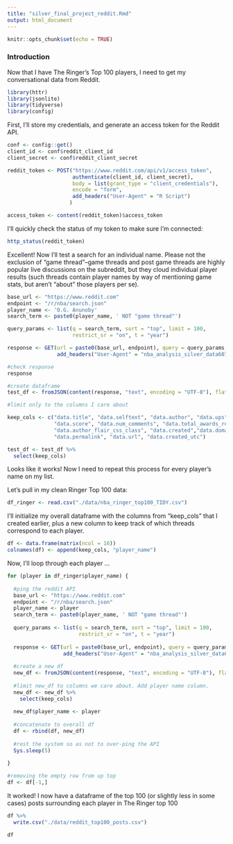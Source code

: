 ```yaml
---
title: "silver_final_project_reddit.Rmd"
output: html_document
---
```


```r
knitr::opts_chunk$set(echo = TRUE)
```

### Introduction

Now that I have The Ringer's Top 100 players, I need to get my conversational data from Reddit.

```r
library(httr)
library(jsonlite)
library(tidyverse)
library(config)
```

First, I'll store my credentials, and generate an access token for the Reddit API.

```r
conf <- config::get()
client_id <- conf$reddit_client_id
client_secret <- conf$reddit_client_secret

reddit_token <- POST("https://www.reddit.com/api/v1/access_token",
                     authenticate(client_id, client_secret),
                     body = list(grant_type = "client_credentials"),
                     encode = "form",
                     add_headers("User-Agent" = "R Script")
                    )

access_token <- content(reddit_token)$access_token

```

I'll quickly check the status of my token to make sure I'm connected:

```r
http_status(reddit_token)
```
Excellent! Now I'll test a search for an individual name. Please not the exclusion of "game thread"--game threads and post game threads are highly popular live discussions on the subreddit, but they cloud individual player results (such threads contain player names by way of mentioning game stats, but aren't "about" those players per se).

```r
base_url <- "https://www.reddit.com"
endpoint <- "/r/nba/search.json"
player_name <- 'O.G. Anunoby'
search_term <- paste0(player_name, ' NOT "game thread"')

query_params <- list(q = search_term, sort = "top", limit = 100, 
                     restrict_sr = "on", t = "year")

response <- GET(url = paste0(base_url, endpoint), query = query_params, 
                add_headers("User-Agent" = "nba_analysis_silver_data607"))

```

```r
#check response
response
```

```r
#create dataframe
test_df <- fromJSON(content(response, "text", encoding = "UTF-8"), flatten = TRUE)$data$children
```

```r
#limit only to the columns I care about

keep_cols <- c("data.title", "data.selftext", "data.author", "data.ups", "data.upvote_ratio",
               "data.score", "data.num_comments", "data.total_awards_received", "data.link_flair_text", 
               "data.author_flair_css_class", "data.created","data.domain",
               "data.permalink", "data.url", "data.created_utc")

test_df <- test_df %>%
  select(keep_cols)
```

Looks like it works! Now I need to repeat this process for every player's name on my list.

Let's pull in my clean Ringer Top 100 data:

```r
df_ringer <- read.csv("./data/nba_ringer_top100_TIDY.csv")
```

I'll initialize my overall dataframe with the columns from "keep_cols" that I created earlier, plus a new column to keep track of which threads correspond to each player.

```r
df <- data.frame(matrix(ncol = 16))
colnames(df) <- append(keep_cols, "player_name")
```

Now, I'll loop through each player ...

```r

for (player in df_ringer$player_name) {
  
  #ping the reddit API
  base_url <- "https://www.reddit.com"
  endpoint <- "/r/nba/search.json"
  player_name <- player
  search_term <- paste0(player_name, ' NOT "game thread"')
  
  query_params <- list(q = search_term, sort = "top", limit = 100, 
                       restrict_sr = "on", t = "year")
  
  response <- GET(url = paste0(base_url, endpoint), query = query_params, 
                  add_headers("User-Agent" = "nba_analysis_silver_data607"))
  
  #create a new df
  new_df <- fromJSON(content(response, "text", encoding = "UTF-8"), flatten = TRUE)$data$children
  
  #limit new_df to columns we care about. Add player name column.
  new_df <- new_df %>%
    select(keep_cols)
  
  new_df$player_name <- player
  
  #concatenate to overall df
  df <- rbind(df, new_df)
  
  #rest the system so as not to over-ping the API
  Sys.sleep(5)
  
}
```

```r
#removing the empty row from up top
df <- df[-1,]
```

It worked! I now have a dataframe of the top 100 (or slightly less in some cases) posts surrounding each player in The Ringer top 100

```r
df %>%
  write.csv("./data/reddit_top100_posts.csv")
```

```r
df
```



